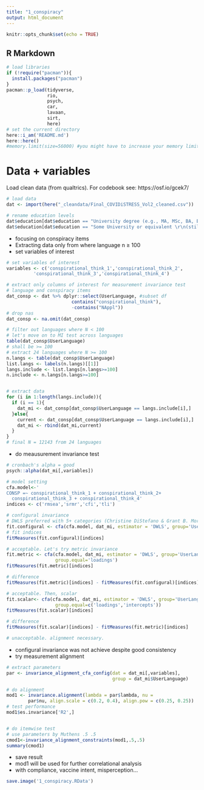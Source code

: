 ```yaml
---
title: "1_conspiracy"
output: html_document
---
```


```r
knitr::opts_chunk$set(echo = TRUE)
```

## R Markdown

```r
# load libraries
if (!require("pacman")){
  install.packages("pacman")
}
pacman::p_load(tidyverse, 
               rio, 
               psych, 
               car,
               lavaan,
               sirt,
               here)
# set the current directory
here::i_am('README.md')
here::here()
#memory.limit(size=56000) #you might have to increase your memory limit
```


# Data + variables          

  Load clean data (from qualtrics). For codebook see: https://osf.io/gcek7/
  
```r
# load data
dat <- import(here("_cleandata/Final_COVIDiSTRESS_Vol2_cleaned.csv")) 

# rename education levels
dat$education[dat$education == "University degree (e.g., MA, MSc, BA, BSc)"] <- "University degree"
dat$education[dat$education == "Some University or equivalent \r\n(still ongoing, or completed a module or more, but did not graduate)"] <- "Some University"
```  
* focusing on conspiracy items
* Extracting data only from where language n ≥ 100
* set variables of interest

```r
# set variables of interest
variables <- c('conspirational_think_1','conspirational_think_2',
          'conspirational_think_3','conspirational_think_4')

# extract only columns of interest for measurement invariance test
# language and conspiracy items
dat_consp <- dat %>% dplyr::select(UserLanguage, #subset df
                        contains("conspirational_think"),
                        -contains("NAppl"))
# drop nas
dat_consp <- na.omit(dat_consp)

# filter out languages where N < 100
# let's move on to MI test across languages
table(dat_consp$UserLanguage)
# shall be >= 100
# extract 24 languages where N >= 100
n.langs <- table(dat_consp$UserLanguage)
list.langs <- labels(n.langs)[[1]]
langs.include <- list.langs[n.langs>=100]
n.include <- n.langs[n.langs>=100]


# extract data
for (i in 1:length(langs.include)){
  if (i == 1){
    dat_mi <- dat_consp[dat_consp$UserLanguage == langs.include[i],]
  }else{
    current <- dat_consp[dat_consp$UserLanguage == langs.include[i],]
    dat_mi <- rbind(dat_mi,current)
  }
}
# final N = 12143 from 24 languages
```

* do meausurement invariance test
```r
# cronbach's alpha = good
psych::alpha(dat_mi[,variables])

# model setting
cfa.model<-'
CONSP =~ conspirational_think_1 + conspirational_think_2+
  conspirational_think_3 + conspirational_think_4'
indices <- c('rmsea','srmr','cfi','tli')

# configural invariance
# DWLS preferred with 5+ categories (Christine DiStefano & Grant B. Morgan 2014)
fit.configural <- cfa(cfa.model, dat_mi, estimator = 'DWLS', group='UserLanguage')
# fit indices
fitMeasures(fit.configural)[indices]

# acceptable. Let's try metric invariance
fit.metric <- cfa(cfa.model, dat_mi, estimator = 'DWLS', group='UserLanguage',
                  group.equal='loadings')
fitMeasures(fit.metric)[indices]

# difference
fitMeasures(fit.metric)[indices] - fitMeasures(fit.configural)[indices]

# acceptable. Then, scalar
fit.scalar<- cfa(cfa.model, dat_mi, estimator = 'DWLS', group='UserLanguage',
                  group.equal=c('loadings','intercepts'))
fitMeasures(fit.scalar)[indices]

# difference
fitMeasures(fit.scalar)[indices] - fitMeasures(fit.metric)[indices]

# unacceptable. alignment necessary.
```
* configural invariance was not achieve despite good consistency
* try measurement alignment
```r
# extract parameters
par <- invariance_alignment_cfa_config(dat = dat_mi[,variables], 
                                       group = dat_mi$UserLanguage)

# do alignment
mod1 <- invariance.alignment(lambda = par$lambda, nu =
        par$nu, align.scale = c(0.2, 0.4), align.pow = c(0.25, 0.25))
# test performance
mod1$es.invariance['R2',]


# do itemwise test
# use parameters by Muthens .5 .5
cmod1<-invariance_alignment_constraints(mod1,.5,.5)
summary(cmod1)
```
* save result
* mod1 will be used for further correlational analysis
* with compliance, vaccine intent, misperception...
```r
save.image('1_conspiracy.RData')
```

